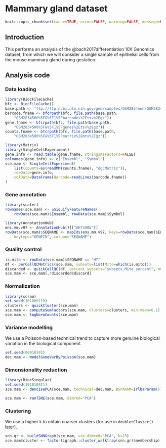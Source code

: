 # Mammary gland dataset

```r
knitr::opts_chunk$set(cache=TRUE, error=FALSE, warning=FALSE, message=FALSE)
```

## Introduction

This performs an analysis of the @bach2017differentiation 10X Genomics dataset,
from which we will consider a single sample of epithelial cells from the mouse mammary gland during gestation.

## Analysis code

### Data loading

```r
library(BiocFileCache)
bfc <- BiocFileCache()
base.path <- "ftp://ftp.ncbi.nlm.nih.gov/geo/samples/GSM2834nnn/GSM2834500/suppl"
barcode.fname <- bfcrpath(bfc, file.path(base.path, 
    "GSM2834500%5FG%5F1%5Fbarcodes%2Etsv%2Egz"))
gene.fname <- bfcrpath(bfc, file.path(base.path,
    "GSM2834500%5FG%5F1%5Fgenes%2Etsv%2Egz"))
counts.fname <- bfcrpath(bfc, file.path(base.path,
    "GSM2834500%5FG%5F1%5Fmatrix%2Emtx%2Egz"))

library(Matrix)
library(SingleCellExperiment)
gene.info <- read.table(gene.fname, stringsAsFactors=FALSE)
colnames(gene.info) <- c("Ensembl", "Symbol")
sce.mam <- SingleCellExperiment(
    list(counts=as(readMM(counts.fname), "dgCMatrix")), 
    rowData=gene.info, 
    colData=DataFrame(Barcode=readLines(barcode.fname))
)
```

### Gene annotation

```r
library(scater)
rownames(sce.mam) <- uniquifyFeatureNames(
    rowData(sce.mam)$Ensembl, rowData(sce.mam)$Symbol)

library(AnnotationHub)
ens.mm.v97 <- AnnotationHub()[["AH73905"]]
rowData(sce.mam)$SEQNAME <- mapIds(ens.mm.v97, keys=rowData(sce.mam)$Ensembl,
    keytype="GENEID", column="SEQNAME")
```

### Quality control

```r
is.mito <- rowData(sce.mam)$SEQNAME == "MT"
df <- perCellQCMetrics(sce.mam, subsets=list(Mito=which(is.mito)))
discarded <- quickCellQC(df, percent_subsets="subsets_Mito_percent", nmads=3)
sce.mam <- sce.mam[,!discarded$discard]
```

### Normalization 

```r
library(scran)
set.seed(101000110)
clusters <- quickCluster(sce.mam)
sce.mam <- computeSumFactors(sce.mam, clusters=clusters, min.mean=0.1) 
sce.mam <- logNormCounts(sce.mam)
```

### Variance modelling

We use a Poisson-based technical trend to capture more genuine biological variation in the biological component.

```r
set.seed(00010101)
dec.mam <- modelGeneVarByPoisson(sce.mam)
```

### Dimensionality reduction

```r
library(BiocSingular)
set.seed(101010011)
sce.mam <- denoisePCA(sce.mam, technical=dec.mam, BSPARAM=IrlbaParam())

sce.mam <- runTSNE(sce.mam, dimred="PCA")
```

### Clustering 

We use a higher `k` to obtain coarser clusters (for use in `doubletCluster()` later).

```r
snn.gr <- buildSNNGraph(sce.mam, use.dimred="PCA", k=25)
sce.mam$cluster <- factor(igraph::cluster_walktrap(snn.gr)$membership)
```
